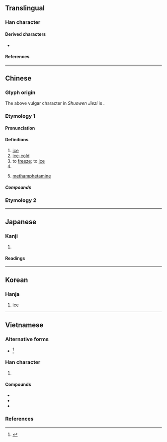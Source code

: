 {{also|氷|仌}}
{{character info/new}}
==Translingual==

===Han character===
{{Han char|rn=15|rad=冫|as=04|sn=6|four=32130|canj=IME|ids=⿰冫水}}

====Derived characters====
* {{l|mul|[[𢬄]], [[栤]], [[𥒜]], [[𦀋]], [[𨀰]], [[𨋲]], [[𣑏]], [[𭜯]]}}

====References====
{{Han ref|kx=0131.240|dkj=01612|dj=0294.150|hdz=10295.090|uh=51B0}}

----

==Chinese==

===Glyph origin===
{{Han etym}}
The above vulgar character in ''Shuowen Jiezi'' is {{l|zh|凝}}.

===Etymology 1===
{{zh-forms|alt=仌,冫,氷,𣲝,𨻱,𣲙,仒}}

====Pronunciation====
{{zh-pron
|m=bīng
|m-s=bin1
|dg=бин1
|c=bing1
|c-t=
|g=bin1
|h=pfs=pên
|j=biang1
|mb=báing/béng
|md=bĭng
|mn=peng
|mn-t=bian1
|w=1pin
|x=bin1
|mc=y
|oc=y
|cat=n,a,v,pn
}}

====Definitions====
{{zh-hanzi}}

# [[ice]]
# [[ice-cold]]
# to [[freeze]]; to [[ice]]
# {{surname|zh}}
# {{lb|zh|slang|drug}} [[methamphetamine]]

=====Compounds=====
{{zh-der|愛玉冰|冰壩|冰棒|冰雹|冰茶|冰碴|冰碴兒|冰場|冰車|冰川|冰川期|冰船|冰床|冰鑹|冰袋|冰刀|冰島|冰道|冰燈|冰點|冰雕|冰凍|冰凍三尺，非一日之寒|冰斗|冰毒|冰帆|冰封|冰峰|冰糕|冰鎬|冰掛|冰掛兒|冰櫃|冰棍|冰棍兒|冰海|冰河|冰河時代|冰花|冰肌玉骨|冰激凌|冰架|冰鑒|冰窖|冰晶|冰晶石|冰景|冰塊|冰塊兒|冰冷|冰凉|冰凌|冰溜|冰輪|冰囊|冰排|冰排子|冰盆景|冰盆景兒|冰片|冰瓶|冰瀑|冰期|冰淇淋|冰橇|冰清玉潔|冰球|冰人|冰屋|冰山|冰上運動|冰蝕|冰釋|冰霜|冰水|冰壇|冰炭|冰糖|冰糖葫蘆|冰天雪地|冰天雪窖|冰坨|冰箱|冰消瓦解|冰鞋|冰心|冰雪|冰雪聰明|冰鎮|冰柱|冰磚|冰錐|冰錐子|滑冰|溜冰|春冰|芋冰|芋仔冰|冰箸|臥冰}}

===Etymology 2===
{{zh-see|凝|a}}

{{zh-cat|Elementary}}

----

==Japanese==

===Kanji===
{{ja-kanji|grade=|rs=冫04}}

# {{alternative form of|ja|氷}}

====Readings====
{{ja-readings
|goon=ひょう<ひよう
|kanon=ひょう<ひよう
|kun=こおり-<こほり-, こお-る<こほ-る, ひ-
}}

----

==Korean==

===Hanja===
{{ko-hanja|얼음|빙}}

# [[ice]]

----

==Vietnamese==

===Alternative forms===
* {{alter|vi|{{vi-l|𫥇|băng}}}}<ref name=genibrel>{{vi-ref|Génibrel (1898).}}</ref>

===Han character===
{{vi-readings|rs=冫04
|hanviet=băng-tdcndg;tdcntd;gdhn;bonet
|phienthiet=悲陵 bi lăng
|nom=băng-tdcndg;gdhn;bonet;taberd, phăng-gdhn;btcn;bonet;taberd, bâng-tdcndg;gdhn;btcn, văng-tdcntd;gdhn, bưng-gdhn
}}

# {{han tu form of|băng|[[ice]]}}

====Compounds====
{{der-top3|Compounds}}
* {{vi-l|冰河|băng hà}}
* {{vi-l|北冰洋|Bắc Băng Dương}}
* {{vi-l|南冰洋|Nam Băng Dương}}
{{der-bottom}}

===References===
<references/>